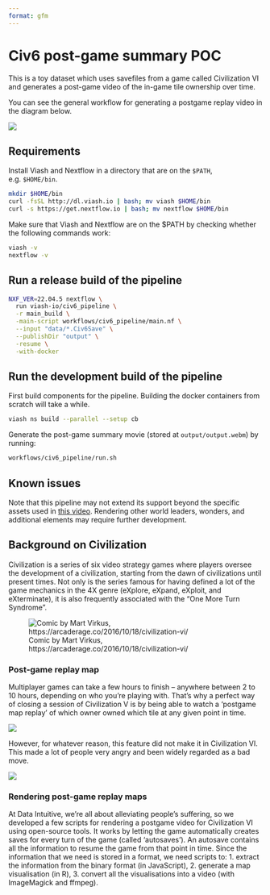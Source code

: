 ```yaml
---
format: gfm
---
```


# Civ6 post-game summary POC

This is a toy dataset which uses savefiles from a game called Civilization VI and generates a post-game video of the in-game tile ownership over time.

You can see the general workflow for generating a postgame replay video
in the diagram below.

![](docs/images/workflow.png)

## Requirements

Install Viash and Nextflow in a directory that are on the `$PATH`, e.g. `$HOME/bin`.

```bash
mkdir $HOME/bin
curl -fsSL http://dl.viash.io | bash; mv viash $HOME/bin
curl -s https://get.nextflow.io | bash; mv nextflow $HOME/bin
```

Make sure that Viash and Nextflow are on the $PATH by checking whether the following commands work:

```bash
viash -v
nextflow -v
```

## Run a release build of the pipeline

```sh
NXF_VER=22.04.5 nextflow \
  run viash-io/civ6_pipeline \
  -r main_build \
  -main-script workflows/civ6_pipeline/main.nf \
  --input "data/*.Civ6Save" \
  --publishDir "output" \
  -resume \
  -with-docker
```

<!-- todo: use an actual release -->


## Run the development build of the pipeline

First build components for the pipeline. Building the docker containers from scratch will take a while.

```bash
viash ns build --parallel --setup cb
```

Generate the post-game summary movie (stored at `output/output.webm`) by running:
```bash
workflows/civ6_pipeline/run.sh
```

## Known issues

Note that this pipeline may not extend its support beyond the specific assets used in [this video](https://www.youtube.com/watch?v=wxw3T9589-c). Rendering other world leaders, wonders, and additional elements may require further development.

## Background on Civilization
Civilization is a series of six video strategy games where players oversee the development of a civilization, starting from the dawn of civilizations until present times. Not only is the series famous for having defined a lot of the game mechanics in the 4X genre (eXplore, eXpand, eXploit, and eXterminate), it is also frequently associated with the "One More Turn Syndrome".

![Comic by Mart Virkus, https://arcaderage.co/2016/10/18/civilization-vi/](docs/images/mart_virkus_every_civilization_game_ever.jpg)

### Post-game replay map
Multiplayer games can take a few hours to finish -- anywhere between 2 to 10 hours, depending on who you're playing with. 
That's why a perfect way of closing a session of Civilization V is by being able to watch a 'postgame map replay' of which owner owned which tile at any given point in time.

[![](docs/images/civ5_victory_.png)](docs/images/civ5_victory_.webm)

However, for whatever reason, this feature did not make it in Civilization VI. This made a lot of people very angry and been widely regarded as a bad move. <!-- quoting Douglas Adams here -->

![](docs/images/civ6_rant_.png)

### Rendering post-game replay maps

At Data Intuitive, we're all about alleviating people's suffering, so we developed a few scripts for rendering a postgame video for Civilization VI using open-source tools. 
It works by letting the game automatically creates saves for every turn of the game (called 'autosaves'). An autosave contains all the information to resume the game from that point in time.
Since the information that we need is stored in a format, we need scripts to: 1. extract the information from the binary format (in JavaScript), 2. generate a map visualisation (in R), 3. convert all the visualisations into a video (with ImageMagick and ffmpeg).
